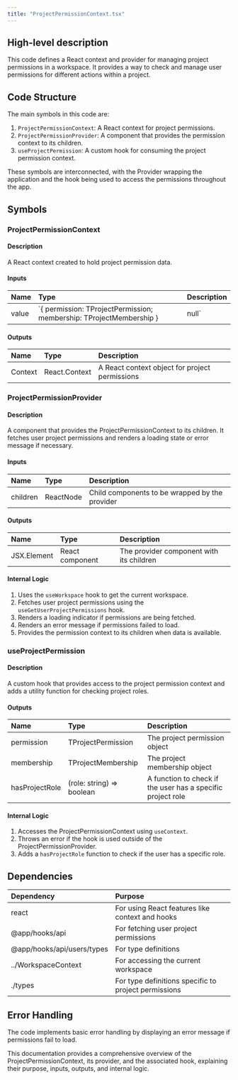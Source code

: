 ```yaml
---
title: "ProjectPermissionContext.tsx"
---
```


## High-level description
This code defines a React context and provider for managing project permissions in a workspace. It provides a way to check and manage user permissions for different actions within a project.

## Code Structure
The main symbols in this code are:
1. `ProjectPermissionContext`: A React context for project permissions.
2. `ProjectPermissionProvider`: A component that provides the permission context to its children.
3. `useProjectPermission`: A custom hook for consuming the project permission context.

These symbols are interconnected, with the Provider wrapping the application and the hook being used to access the permissions throughout the app.

## Symbols

### ProjectPermissionContext
#### Description
A React context created to hold project permission data.

#### Inputs
| Name | Type | Description |
|:-----|:-----|:------------|
| value | `{ permission: TProjectPermission; membership: TProjectMembership } | null` | The permission and membership data for the context |

#### Outputs
| Name | Type | Description |
|:-----|:-----|:------------|
| Context | React.Context | A React context object for project permissions |

### ProjectPermissionProvider
#### Description
A component that provides the ProjectPermissionContext to its children. It fetches user project permissions and renders a loading state or error message if necessary.

#### Inputs
| Name | Type | Description |
|:-----|:-----|:------------|
| children | ReactNode | Child components to be wrapped by the provider |

#### Outputs
| Name | Type | Description |
|:-----|:-----|:------------|
| JSX.Element | React component | The provider component with its children |

#### Internal Logic
1. Uses the `useWorkspace` hook to get the current workspace.
2. Fetches user project permissions using the `useGetUserProjectPermissions` hook.
3. Renders a loading indicator if permissions are being fetched.
4. Renders an error message if permissions failed to load.
5. Provides the permission context to its children when data is available.

### useProjectPermission
#### Description
A custom hook that provides access to the project permission context and adds a utility function for checking project roles.

#### Outputs
| Name | Type | Description |
|:-----|:-----|:------------|
| permission | TProjectPermission | The project permission object |
| membership | TProjectMembership | The project membership object |
| hasProjectRole | (role: string) =&gt; boolean | A function to check if the user has a specific project role |

#### Internal Logic
1. Accesses the ProjectPermissionContext using `useContext`.
2. Throws an error if the hook is used outside of the ProjectPermissionProvider.
3. Adds a `hasProjectRole` function to check if the user has a specific role.

## Dependencies
| Dependency | Purpose |
|:-----------|:--------|
| react | For using React features like context and hooks |
| @app/hooks/api | For fetching user project permissions |
| @app/hooks/api/users/types | For type definitions |
| ../WorkspaceContext | For accessing the current workspace |
| ./types | For type definitions specific to project permissions |

## Error Handling
The code implements basic error handling by displaying an error message if permissions fail to load.

This documentation provides a comprehensive overview of the ProjectPermissionContext, its provider, and the associated hook, explaining their purpose, inputs, outputs, and internal logic.